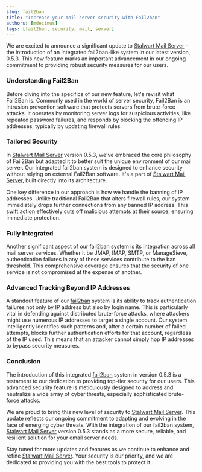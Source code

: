 ```yaml
---
slug: fail2ban
title: "Increase your mail server security with Fail2ban"
authors: [mdecimus]
tags: [fail2ban, security, mail, server]
---
```


We are excited to announce a significant update to [Stalwart Mail Server](https://github.com/stalwartlabs/mail-server) - the introduction of an integrated fail2ban-like system in our latest version, 0.5.3. This new feature marks an important advancement in our ongoing commitment to providing robust security measures for our users.

### Understanding Fail2Ban

Before diving into the specifics of our new feature, let's revisit what Fail2Ban is. Commonly used in the world of server security, Fail2Ban is an intrusion prevention software that protects servers from brute-force attacks. It operates by monitoring server logs for suspicious activities, like repeated password failures, and responds by blocking the offending IP addresses, typically by updating firewall rules.

### Tailored Security

In [Stalwart Mail Server](https://github.com/stalwartlabs/mail-server) version 0.5.3, we've embraced the core philosophy of Fail2Ban but adapted it to better suit the unique environment of our mail server. Our integrated fail2ban system is designed to enhance security without relying on external Fail2Ban software. It's a part of [Stalwart Mail Server](https://github.com/stalwartlabs/mail-server), built directly into its architecture.

One key difference in our approach is how we handle the banning of IP addresses. Unlike traditional Fail2Ban that alters firewall rules, our system immediately drops further connections from any banned IP address. This swift action effectively cuts off malicious attempts at their source, ensuring immediate protection.

### Fully Integrated

Another significant aspect of our [fail2ban](/docs/auth/authentication/security#fail2ban) system is its integration across all mail server services. Whether it be JMAP, IMAP, SMTP, or ManageSieve, authentication failures in any of these services contribute to the ban threshold. This comprehensive coverage ensures that the security of one service is not compromised at the expense of another.

### Advanced Tracking Beyond IP Addresses

A standout feature of our [fail2ban](/docs/auth/authentication/security#fail2ban)  system is its ability to track authentication failures not only by IP address but also by login name. This is particularly vital in defending against distributed brute-force attacks, where attackers might use numerous IP addresses to target a single account. Our system intelligently identifies such patterns and, after a certain number of failed attempts, blocks further authentication efforts for that account, regardless of the IP used. This means that an attacker cannot simply hop IP addresses to bypass security measures.

### Conclusion

The introduction of this integrated [fail2ban](/docs/auth/authentication/security#fail2ban)  system in version 0.5.3 is a testament to our dedication to providing top-tier security for our users. This advanced security feature is meticulously designed to address and neutralize a wide array of cyber threats, especially sophisticated brute-force attacks.

We are proud to bring this new level of security to [Stalwart Mail Server](https://github.com/stalwartlabs/mail-server). This update reflects our ongoing commitment to adapting and evolving in the face of emerging cyber threats. With the integration of our fail2ban system, [Stalwart Mail Server](https://github.com/stalwartlabs/mail-server) version 0.5.3 stands as a more secure, reliable, and resilient solution for your email server needs.

Stay tuned for more updates and features as we continue to enhance and refine [Stalwart Mail Server](https://github.com/stalwartlabs/mail-server). Your security is our priority, and we are dedicated to providing you with the best tools to protect it.
